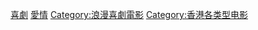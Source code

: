 [[Category:香港愛情片|喜劇]]
[[Category:香港喜劇片|愛情]]
[[Category:浪漫喜劇電影|Category:浪漫喜劇電影]]
[[Category:香港各类型电影|Category:香港各类型电影]]